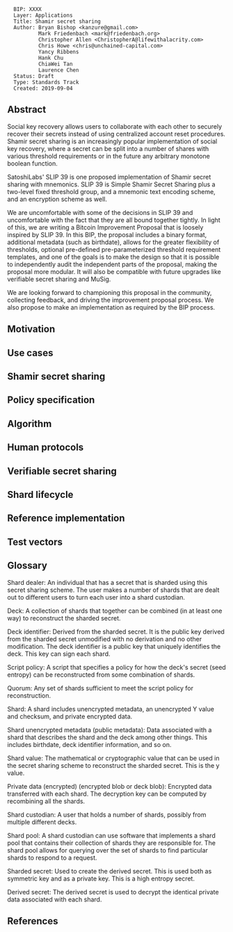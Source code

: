 <pre>
  BIP: XXXX
  Layer: Applications
  Title: Shamir secret sharing
  Author: Bryan Bishop <kanzure@gmail.com>
          Mark Friedenbach <mark@friedenbach.org>
          Christopher Allen <ChristopherA@lifewithalacrity.com>
          Chris Howe <chris@unchained-capital.com>
          Yancy Ribbens
          Hank Chu
          ChiaWei Tan
          Laurence Chen
  Status: Draft
  Type: Standards Track
  Created: 2019-09-04
</pre>

==Abstract==

Social key recovery allows users to collaborate with each other to securely recover their secrets instead of using centralized account reset procedures. Shamir secret sharing is an increasingly popular implementation of social key recovery, where a secret can be split into a number of shares with various threshold requirements or in the future any arbitrary monotone boolean function.

SatoshiLabs' SLIP 39 is one proposed implementation of Shamir secret sharing with mnemonics. SLIP 39 is Simple Shamir Secret Sharing plus a two-level fixed threshold group, and a mnemonic text encoding scheme, and an encryption scheme as well.

We are uncomfortable with some of the decisions in SLIP 39 and uncomfortable with the fact that they are all bound together tightly. In light of this, we are writing a Bitcoin Improvement Proposal that is loosely inspired by SLIP 39. In this BIP, the proposal includes a binary format, additional metadata (such as birthdate), allows for the greater flexibility of thresholds, optional pre-defined pre-parameterized threshold requirement templates, and one of the goals is to make the design so that it is possible to independently audit the independent parts of the proposal, making the proposal more modular. It will also be compatible with future upgrades like verifiable secret sharing and MuSig.

We are looking forward to championing this proposal in the community, collecting feedback, and driving the improvement proposal process. We also propose to make an implementation as required by the BIP process.

==Motivation==

==Use cases==

==Shamir secret sharing==

==Policy specification==

==Algorithm==

==Human protocols==

==Verifiable secret sharing==

==Shard lifecycle==

==Reference implementation==

==Test vectors==

==Glossary==

Shard dealer: An individual that has a secret that is sharded using this secret sharing scheme. The user makes a number of shards that are dealt out to different users to turn each user into a shard custodian.

Deck: A collection of shards that together can be combined (in at least one way) to reconstruct the sharded secret.

Deck identifier: Derived from the sharded secret. It is the public key derived from the sharded secret unmodified with no derivation and no other modification. The deck identifier is a public key that uniquely identifies the deck. This key can sign each shard.

Script policy: A script that specifies a policy for how the deck's secret (seed entropy) can be reconstructed from some combination of shards.

Quorum: Any set of shards sufficient to meet the script policy for reconstruction.

Shard: A shard includes unencrypted metadata, an unencrypted Y value and checksum, and private encrypted data.

Shard unencrypted metadata (public metadata): Data associated with a shard that describes the shard and the deck among other things. This includes birthdate, deck identifier information, and so on.

Shard value: The mathematical or cryptographic value that can be used in the secret sharing scheme to reconstruct the sharded secret. This is the y value.

Private data (encrypted) (encrypted blob or deck blob): Encrypted data transferred with each shard. The decryption key can be computed by recombining all the shards.

Shard custodian: A user that holds a number of shards, possibly from multiple different decks.

Shard pool: A shard custodian can use software that implements a shard pool that contains their collection of shards they are responsible for. The shard pool allows for querying over the set of shards to find particular shards to respond to a request.

Sharded secret: Used to create the derived secret. This is used both as symmetric key and as a private key. This is a high entropy secret.

Derived secret: The derived secret is used to decrypt the identical private data associated with each shard.

==References==
